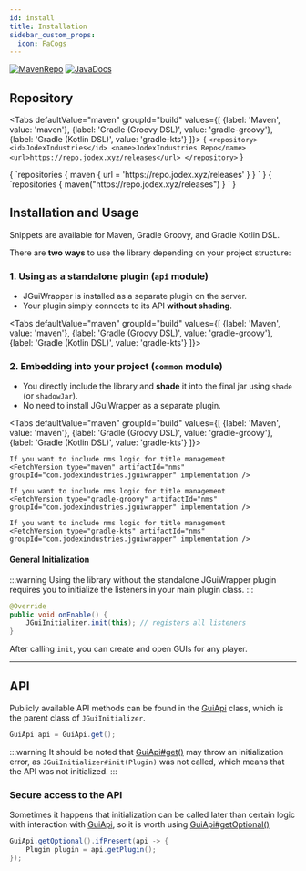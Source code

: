 ```yaml
---
id: install
title: Installation
sidebar_custom_props:
  icon: FaCogs
---
```



[![MavenRepo](https://img.shields.io/badge/Maven-Repository-blue?logo=apachemaven&style=for-the-badge)](https://repo.jodex.xyz/#/releases/com/jodexindustries/jguiwrapper)
[![JavaDocs](https://img.shields.io/badge/JavaDocs-Latest-green?logo=openjdk&style=for-the-badge)](https://repo.jodex.xyz/javadoc/releases/com/jodexindustries/jguiwrapper/api/latest)

## Repository
<Tabs
  defaultValue="maven"
  groupId="build"
  values={[
    {label: 'Maven', value: 'maven'},
    {label: 'Gradle (Groovy DSL)', value: 'gradle-groovy'},
    {label: 'Gradle (Kotlin DSL)', value: 'gradle-kts'}
  ]}>
  <TabItem value="maven">
    <CodeBlock language='xml'>
{
`<repository>
    <id>JodexIndustries</id>
    <name>JodexIndustries Repo</name>
    <url>https://repo.jodex.xyz/releases</url>
</repository>`
}
    </CodeBlock>
  </TabItem>

  <TabItem value="gradle-groovy">
<CodeBlock language="groovy">
{
`repositories {
    maven { url = 'https://repo.jodex.xyz/releases' }
}
`
}
</CodeBlock>
  </TabItem>

  <TabItem value="gradle-kts">
<CodeBlock language="groovy">
{
            `repositories {
    maven("https://repo.jodex.xyz/releases")
}
`
          }
    </CodeBlock>
  </TabItem>

</Tabs>


## Installation and Usage

Snippets are available for Maven, Gradle Groovy, and Gradle Kotlin DSL.

There are **two ways** to use the library depending on your project structure:

### 1. Using as a standalone plugin (`api` module)

* JGuiWrapper is installed as a separate plugin on the server.
* Your plugin simply connects to its API **without shading**.

<Tabs
  defaultValue="maven"
  groupId="build"
  values={[
    {label: 'Maven', value: 'maven'},
    {label: 'Gradle (Groovy DSL)', value: 'gradle-groovy'},
    {label: 'Gradle (Kotlin DSL)', value: 'gradle-kts'}
  ]}>
  <TabItem value="maven">
    <FetchVersion type="maven" artifactId="api" groupId="com.jodexindustries.jguiwrapper" />
  </TabItem>

  <TabItem value="gradle-groovy">
    <FetchVersion type="gradle-groovy" artifactId="api" groupId="com.jodexindustries.jguiwrapper" />
  </TabItem>

  <TabItem value="gradle-kts">
    <FetchVersion type="gradle-kts" artifactId="api" groupId="com.jodexindustries.jguiwrapper" />
  </TabItem>
</Tabs>

### 2. Embedding into your project (`common` module)

* You directly include the library and **shade** it into the final jar using `shade` (or `shadowJar`).
* No need to install JGuiWrapper as a separate plugin.

<Tabs
  defaultValue="maven"
  groupId="build"
  values={[
    {label: 'Maven', value: 'maven'},
    {label: 'Gradle (Groovy DSL)', value: 'gradle-groovy'},
    {label: 'Gradle (Kotlin DSL)', value: 'gradle-kts'}
  ]}>
  <TabItem value="maven">
    <FetchVersion type="maven" artifactId="common" groupId="com.jodexindustries.jguiwrapper" implementation />

    If you want to include nms logic for title management
    <FetchVersion type="maven" artifactId="nms" groupId="com.jodexindustries.jguiwrapper" implementation />
  </TabItem>

  <TabItem value="gradle-groovy">
    <FetchVersion type="gradle-groovy" artifactId="common" groupId="com.jodexindustries.jguiwrapper" implementation />

    If you want to include nms logic for title management
    <FetchVersion type="gradle-groovy" artifactId="nms" groupId="com.jodexindustries.jguiwrapper" implementation />
  </TabItem>

  <TabItem value="gradle-kts">
    <FetchVersion type="gradle-kts" artifactId="common" groupId="com.jodexindustries.jguiwrapper" implementation />

    If you want to include nms logic for title management
    <FetchVersion type="gradle-kts" artifactId="nms" groupId="com.jodexindustries.jguiwrapper" implementation />
  </TabItem>
</Tabs>

#### General Initialization

:::warning
Using the library without the standalone JGuiWrapper plugin requires you to initialize the listeners in your main plugin class.
:::

```java
@Override
public void onEnable() {
    JGuiInitializer.init(this); // registers all listeners
}
```

After calling `init`, you can create and open GUIs for any player.

---

## API

Publicly available API methods can be found in the [GuiApi](https://repo.jodex.xyz/javadoc/releases/com/jodexindustries/jguiwrapper/api/1.0.0.7/raw/com/jodexindustries/jguiwrapper/api/GuiApi.html) class,
which is the parent class of `JGuiInitializer`.

```java
GuiApi api = GuiApi.get();
```

:::warning
It should be noted that [GuiApi#get()](https://repo.jodex.xyz/javadoc/releases/com/jodexindustries/jguiwrapper/api/1.0.0.7/raw/com/jodexindustries/jguiwrapper/api/GuiApi.html#get())
may throw an initialization error, as `JGuiInitializer#init(Plugin)` was not called, which means that the API was not initialized.
:::

### Secure access to the API

Sometimes it happens that initialization can be called later than certain logic with interaction with 
[GuiApi](https://repo.jodex.xyz/javadoc/releases/com/jodexindustries/jguiwrapper/api/1.0.0.7/raw/com/jodexindustries/jguiwrapper/api/GuiApi.html), 
so it is worth using [GuiApi#getOptional()](https://repo.jodex.xyz/javadoc/releases/com/jodexindustries/jguiwrapper/api/1.0.0.7/raw/com/jodexindustries/jguiwrapper/api/GuiApi.html#getOptional())

```java
GuiApi.getOptional().ifPresent(api -> {
    Plugin plugin = api.getPlugin();
});
```